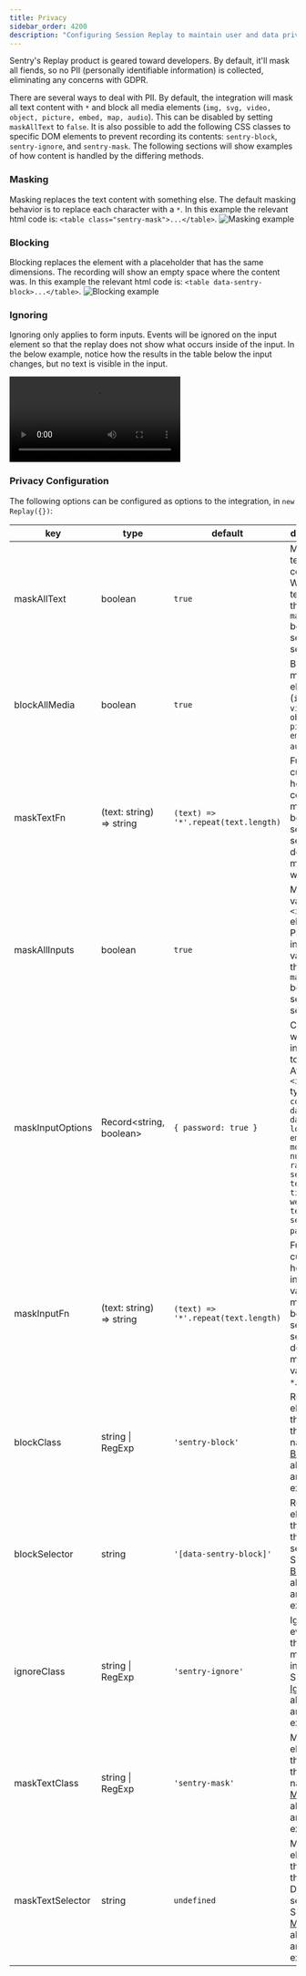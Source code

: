 ```yaml
---
title: Privacy
sidebar_order: 4200
description: "Configuring Session Replay to maintain user and data privacy."
---
```


Sentry's Replay product is geared toward developers. By default, it'll mask all fiends, so no PII (personally identifiable information) is collected, eliminating any concerns with GDPR.

There are several ways to deal with PII. By default, the integration will mask all text content with `*` and block all media elements (`img, svg, video, object, picture, embed, map, audio`). This can be disabled by setting `maskAllText` to `false`. It is also possible to add the following CSS classes to specific DOM elements to prevent recording its contents: `sentry-block`, `sentry-ignore`, and `sentry-mask`. The following sections will show examples of how content is handled by the differing methods.

### Masking
Masking replaces the text content with something else. The default masking behavior is to replace each character with a `*`. In this example the relevant html code is: `<table class="sentry-mask">...</table>`.
![Masking example](session-replay-masking.png)


### Blocking
Blocking replaces the element with a placeholder that has the same dimensions. The recording will show an empty space where the content was. In this example the relevant html code is: `<table data-sentry-block>...</table>`.
![Blocking example](session-replay-blocking.png)


### Ignoring
Ignoring only applies to form inputs. Events will be ignored on the input element so that the replay does not show what occurs inside of the input. In the below example, notice how the results in the table below the input changes, but no text is visible in the input.

![Ignoring Example](session-replay-ignore-input.mp4)

### Privacy Configuration

The following options can be configured as options to the integration, in `new Replay({})`:

| key              | type                     | default                             | description |
| ---------------- | ------------------------ | ----------------------------------- | --- |
| maskAllText      | boolean                  | `true`                              | Mask _all_ text content. Will pass text content through `maskTextFn` before sending to server. |
| blockAllMedia    | boolean                  | `true`                              | Block _all_ media elements (`img, svg, video, object, picture, embed, map, audio`) |
| maskTextFn       | (text: string) => string | `(text) => '*'.repeat(text.length)` | Function to customize how text content is masked before sending to server. By default, masks text with `*`. |
| maskAllInputs    | boolean                  | `true`                              | Mask values of `<input>` elements. Passes input values through `maskInputFn` before sending to server. |
| maskInputOptions | Record<string, boolean>  | `{ password: true }`                | Customize which inputs `type` to mask. <br /> Available `<input>` types: `color, date, datetime-local, email, month, number, range, search, tel, text, time, url, week, textarea, select, password`. |
| maskInputFn      | (text: string) => string | `(text) => '*'.repeat(text.length)` | Function to customize how form input values are masked before sending to server. By default, masks values with `*`. |
| blockClass       | string \| RegExp         | `'sentry-block'`                    | Redact all elements that match the class name. See [Blocking](#blocking) above for an example. |
| blockSelector    | string                   | `'[data-sentry-block]'`             | Redact all elements that match the DOM selector. See [Blocking](#blocking) above for an example. |
| ignoreClass      | string \| RegExp         | `'sentry-ignore'`                   | Ignores all events on the matching input field. See [Ignoring](#ignoring) above for an example. |
| maskTextClass    | string \| RegExp         | `'sentry-mask'`                     | Mask all elements that match the class name. See [Masking](#masking) above for an example. |
| maskTextSelector | string                   | `undefined`                         | Mask all elements that match the given DOM selector. See [Masking](#masking) above for an example. |

